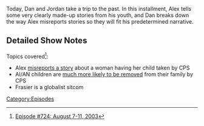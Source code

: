 {{DEFAULTSORT:
    #_EPISODE_0724:August 7-11, 2003
}}{{Episode
    | title             = August 7-11, 2003
    | caption           = [https://knowledgefight.libsyn.com/724-august-7-11-2003 Listen to this episode on Libsyn]
    | episodeNumber     = 724
    | length            = 01:28:12
    | airDate           = September 12, 2022
    | coverageStartDate = August 7, 2003
    | coverageEndDate   = August 11, 2003
    | previousEpisode   = [[723: September 8, 2022]]
    | nextEpisode       = [[725: September 13-14, 2022]]
}}

{{Stub}}

Today, Dan and Jordan take a trip to the past.  In this installment, Alex tells some very clearly made-up stories from his youth, and Dan breaks down the way Alex misreports stories so they will fit his predetermined narrative.

==Detailed Show Notes==

Topics covered<ref>[https://knowledgefight.com/research/2022/9/11/episode-724-august-7-11-2003 Episode #724: August 7-11, 2003]</ref>:

*Alex [https://co.cos.general.narkive.com/kcbQpnhe/socialist-services-steals-baby misreports a story] about a woman having her child taken by CPS
*AI/AN children are [https://www.nicwa.org/wp-content/uploads/2017/09/Disproportionality-Table.pdf much more likely to be removed] from their family by CPS
*Frasier is a globalist sitcom

[[Category:Episodes]]
